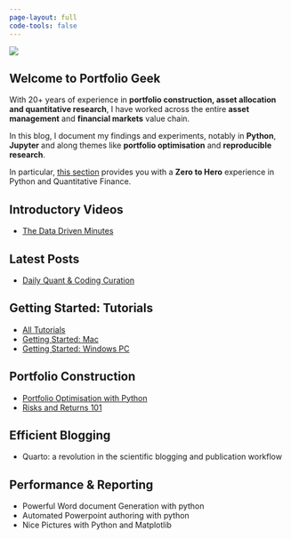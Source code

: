 ```yaml
---
page-layout: full
code-tools: false
---
```


::: {.grid}

::: {.g-col-12 .g-col-md-6}
![](laptop.png)
:::

::: {.g-col-12 .g-col-md-6}
## Welcome to Portfolio Geek

With 20+ years of experience in **portfolio construction, asset allocation and quantitative research**, I have worked across the entire **asset management** and **financial markets** value chain.  

In this blog, I document my findings and experiments, notably in **Python**, **Jupyter** and along themes like **portfolio optimisation** and **reproducible research**.

In particular, [this section](/tutorials_en.html) provides you with a **Zero to Hero** experience in Python and Quantitative Finance.

:::

::: {.g-col-12 .g-col-md-5}
# Introductory Videos
- [The Data Driven Minutes](/tutorials_en.html)
:::

::: {.g-col-12 .g-col-md-5}
# Latest Posts
- [Daily Quant & Coding Curation](/posts/daily-curation.html)
:::

::: {.g-col-12 .g-col-md-5}
# Getting Started: Tutorials
- [All Tutorials](/tutorials_en.html)
- [Getting Started: Mac](/posts/tutorials/en/setting-up-a-python-workstation-macos.html)
- [Getting Started: Windows PC](/posts/tutorials/en/setting-up-a-python-workstation-macos.html)
:::

::: {.g-col-12 .g-col-md-5}
# Portfolio Construction
- [Portfolio Optimisation with Python](portfolio_construction.html)
- [Risks and Returns 101](risk_and_return.html)
:::

::: {.g-col-12 .g-col-md-5}
# Efficient Blogging
- Quarto: a revolution in the scientific blogging and publication workflow
:::

::: {.g-col-12 .g-col-md-5}
# Performance & Reporting
- Powerful Word document Generation with python
- Automated Powerpoint authoring with python
- Nice Pictures with Python and Matplotlib
:::

:::

